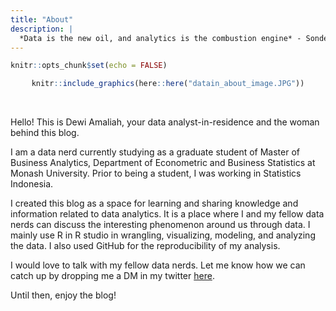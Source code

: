 ```yaml
---
title: "About"
description: |
  *Data is the new oil, and analytics is the combustion engine* - Sondergaard
---
```



```r
knitr::opts_chunk$set(echo = FALSE)
```


<center>

```r
knitr::include_graphics(here::here("datain_about_image.JPG"))
```

</center>
<br>



Hello! This is Dewi Amaliah, your data analyst-in-residence and the woman behind this blog.

I am a data nerd currently studying as a graduate student of Master of Business Analytics, Department of Econometric and Business Statistics at Monash University. Prior to being a student, I was working in Statistics Indonesia.

I created this blog as a space for learning and sharing knowledge and information related to data analytics. It is a place where I and my fellow data nerds can discuss the interesting phenomenon around us through data.  I mainly use R in R studio in wrangling, visualizing, modeling, and analyzing the data. I also used GitHub for the reproducibility of my analysis.

I would love to talk with my fellow data nerds. Let me know how we can catch up by dropping me a DM in my twitter [here](https://twitter.com/dlamaliah).

Until then, enjoy the blog!


